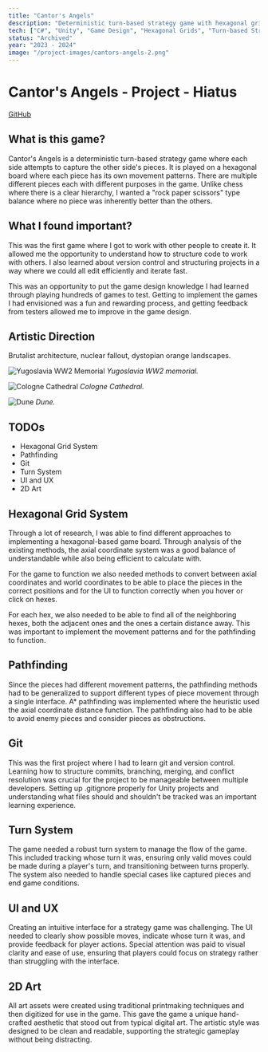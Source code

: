 ```yaml
---
title: "Cantor's Angels"
description: "Deterministic turn-based strategy game with hexagonal grids and version control system"
tech: ["C#", "Unity", "Game Design", "Hexagonal Grids", "Turn-based Strategy"]
status: "Archived"
year: "2023 - 2024"
image: "/project-images/cantors-angels-2.png"
---
```


# Cantor's Angels - Project - Hiatus

[GitHub](https://github.com/sun3matthew/CantorsAngels)

## What is this game?

Cantor's Angels is a deterministic turn-based strategy game where each side attempts to capture the other side's pieces. It is played on a hexagonal board where each piece has its own movement patterns. There are multiple different pieces each with different purposes in the game. Unlike chess where there is a clear hierarchy, I wanted a "rock paper scissors" type balance where no piece was inherently better than the others.

## What I found important?

This was the first game where I got to work with other people to create it. It allowed me the opportunity to understand how to structure code to work with others. I also learned about version control and structuring projects in a way where we could all edit efficiently and iterate fast.

This was an opportunity to put the game design knowledge I had learned through playing hundreds of games to test. Getting to implement the games I had envisioned was a fun and rewarding process, and getting feedback from testers allowed me to improve in the game design.

## Artistic Direction

Brutalist architecture, nuclear fallout, dystopian orange landscapes.

![Yugoslavia WW2 Memorial](/project-images/memorial.jpg)
*Yugoslavia WW2 memorial.*

![Cologne Cathedral](/project-images/cologne.jpg)
*Cologne Cathedral.*

![Dune](/project-images/dune.jpg)
*Dune.*

## TODOs

- Hexagonal Grid System
- Pathfinding
- Git
- Turn System  
- UI and UX
- 2D Art

## Hexagonal Grid System

Through a lot of research, I was able to find different approaches to implementing a hexagonal-based game board. Through analysis of the existing methods, the axial coordinate system was a good balance of understandable while also being efficient to calculate with.

For the game to function we also needed methods to convert between axial coordinates and world coordinates to be able to place the pieces in the correct positions and for the UI to function correctly when you hover or click on hexes.

For each hex, we also needed to be able to find all of the neighboring hexes, both the adjacent ones and the ones a certain distance away. This was important to implement the movement patterns and for the pathfinding to function.

## Pathfinding

Since the pieces had different movement patterns, the pathfinding methods had to be generalized to support different types of piece movement through a single interface. A* pathfinding was implemented where the heuristic used the axial coordinate distance function. The pathfinding also had to be able to avoid enemy pieces and consider pieces as obstructions.

## Git

This was the first project where I had to learn git and version control. Learning how to structure commits, branching, merging, and conflict resolution was crucial for the project to be manageable between multiple developers. Setting up .gitignore properly for Unity projects and understanding what files should and shouldn't be tracked was an important learning experience.

## Turn System

The game needed a robust turn system to manage the flow of the game. This included tracking whose turn it was, ensuring only valid moves could be made during a player's turn, and transitioning between turns properly. The system also needed to handle special cases like captured pieces and end game conditions.

## UI and UX

Creating an intuitive interface for a strategy game was challenging. The UI needed to clearly show possible moves, indicate whose turn it was, and provide feedback for player actions. Special attention was paid to visual clarity and ease of use, ensuring that players could focus on strategy rather than struggling with the interface.

## 2D Art

All art assets were created using traditional printmaking techniques and then digitized for use in the game. This gave the game a unique hand-crafted aesthetic that stood out from typical digital art. The artistic style was designed to be clean and readable, supporting the strategic gameplay without being distracting.
